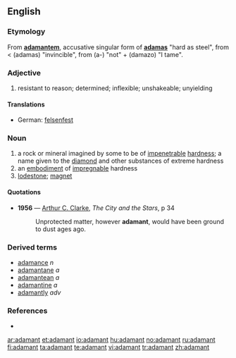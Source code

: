 ==English==
{{wikipedia}}

===Etymology===
From {{etyl|la}} '''[[adamantem]]''', accusative singular form of '''[[adamas]]''' "hard as steel", from {{etyl|grc}} < '''{{polytonic|[[ἀδάμας]]}}''' (adamas) "invincible", from '''{{polytonic|[[ἀ-]]}}''' (a-) "not" + '''{{polytonic|[[δαμάζω]]}}''' (damazo) "I tame".

===Adjective===
{{en-adj}}

# resistant to reason; determined; inflexible; unshakeable; unyielding

====Translations====
{{trans-top|resistant to reason; determined; inflexible; unshakeable; unyielding}}
* German: [[felsenfest]]
{{trans-mid}}
{{trans-bottom}}

===Noun===
{{en-noun}}

# a rock or mineral imagined by some to be of [[impenetrable]] [[hardness]]; a name given to the [[diamond]] and other substances of extreme hardness
# an [[embodiment]] of [[impregnable]] hardness
# [[lodestone]]; [[magnet]]

====Quotations====
* '''1956''' — [[w:Arthur C. Clarke|Arthur C. Clarke]], ''The City and the Stars'', p 34
*: Unprotected matter, however '''adamant''', would have been ground to dust ages ago.

===Derived terms===
* [[adamance]] ''n''
* [[adamantane]] ''a''
* [[adamantean]] ''a''
* [[adamantine]] ''a''
* [[adamantly]] ''adv''

===References===
* {{R:Webster 1913}}

[[ar:adamant]]
[[et:adamant]]
[[io:adamant]]
[[hu:adamant]]
[[no:adamant]]
[[ru:adamant]]
[[fi:adamant]]
[[ta:adamant]]
[[te:adamant]]
[[vi:adamant]]
[[tr:adamant]]
[[zh:adamant]]